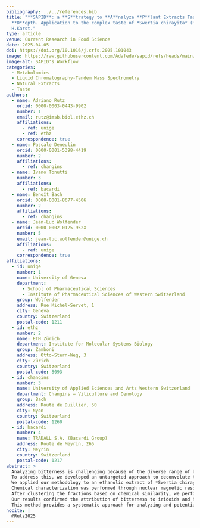 ```yaml
---
bibliography: ../../references.bib
title: "**SAPID**: a **S**trategy to **A**nalyze **P**lant Extracts Taste **I**n
  **D**epth. Application to the complex taste of *Swertia chirayita* (Roxb.)
  H.Karst."
type: article
venue: Current Research in Food Science
date: 2025-04-05
doi: https://doi.org/10.1016/j.crfs.2025.101043
image: https://raw.githubusercontent.com/Adafede/sapid/refs/heads/main/man/figures/sapid-workflow.svg
image-alt: SAPID's Workflow
categories:
  - Metabolomics
  - Liquid Chromatography-Tandem Mass Spectrometry
  - Natural Extracts
  - Taste
authors:
  - name: Adriano Rutz
    orcid: 0000-0003-0443-9902
    number: 1
    email: rutz@imsb.biol.ethz.ch
    affiliations:
      - ref: unige
      - ref: ethz
    correspondence: true
  - name: Pascale Deneulin
    orcid: 0000-0001-5398-4419
    number: 2
    affiliations:
      - ref: changins
  - name: Ivano Tonutti
    number: 3
    affiliations:
      - ref: bacardi
  - name: Benoît Bach
    orcid: 0000-0001-8677-4506
    number: 2
    affiliations:
      - ref: changins
  - name: Jean-Luc Wolfender
    orcid: 0000-0002-0125-952X
    number: 5
    email: jean-luc.wolfender@unige.ch
    affiliations:
      - ref: unige
    correspondence: true
affiliations:
  - id: unige
    number: 1
    name: University of Geneva
    department:
      - School of Pharmaceutical Sciences
      - Institute of Pharmaceutical Sciences of Western Switzerland
    group: Wolfender
    address: Rue Michel-Servet, 1
    city: Geneva
    country: Switzerland
    postal-code: 1211
  - id: ethz
    number: 2
    name: ETH Zürich
    department: Institute for Molecular Systems Biology
    group: Zamboni
    address: Otto-Stern-Weg, 3
    city: Zürich
    country: Switzerland
    postal-code: 8093
  - id: changins
    number: 3
    name: University of Applied Sciences and Arts Western Switzerland
    department: Changins – Viticulture and Oenology
    group: Bach
    address: Route de Duillier, 50
    city: Nyon
    country: Switzerland
    postal-code: 1260
  - id: bacardi
    number: 4
    name: TRADALL S.A. (Bacardi Group)
    address: Route de Meyrin, 265
    city: Meyrin
    country: Switzerland
    postal-code: 1217
abstract: >
  Analyzing bitterness is challenging because of the diverse range of bitter compounds, the variability in sensory perception, and its complex interaction with other tastes.
  To address this, we developed an untargeted approach to deconvolute the taste and molecular composition of complex plant extracts.
  We applied our methodology to an ethanolic extract of *Swertia chirayita* (Roxb.) H.Karst., a plant recognized for its distinctive bitterness.
  Chemical characterization was performed through nuclear magnetic resonance spectroscopy experiments together with untargeted liquid chromatography-high resolution tandem mass spectrometry analysis coupled to a charged aerosol detector.
  After clustering the fractions based on chemical similarity, we performed free sensory analysis and classical descriptive analysis on each cluster.
  Our results confirmed the attribution of bitterness to iridoids and highlighted the role of other important compounds in the overall taste.
  This method provides a systematic approach for analyzing and potentially enhancing the taste profiles of plant-based beverages. 
nocite: |
  @Rutz2025
---
```


<!-- ```{=html} -->
<!-- <iframe width="100%" height="100%" src="https://scholia.toolforge.org/work/TODO" title="Scholia entry"></iframe> -->
<!-- ``` -->
